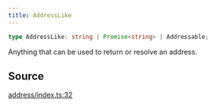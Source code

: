 ```yaml
---
title: AddressLike
---
```


```ts
type AddressLike: string | Promise<string> | Addressable;
```

Anything that can be used to return or resolve an address.

## Source

[address/index.ts:32](https://github.com/dominant-strategies/quais.js/blob/9bfb949cc06bcfbb7d38a4e546f9ef7f1b4677ea/src/address/index.ts#L32)
